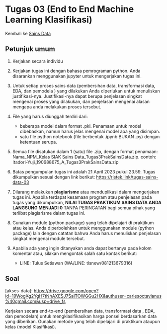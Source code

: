 # Tugas 03 (End to End Machine Learning Klasifikasi)

Kembali ke [Sains Data](../sainsdata2023.qmd)

## Petunjuk umum
1. Kerjakan secara individu

2. Kerjakan tugas ini dengan bahasa pemrograman python. Anda disarankan
menggunakan jupyter untuk mengerjakan tugas ini.

3. Untuk setiap proses sains data (pembersihan data, transformasi data, EDA, dan pemodela ) yang dilakukan Anda diperlukan untuk menuliskan justifikasi-nya. Justifikasi-nya dapat berupa penjelasan singkat mengenai proses yang dilakukan, dan penjelasan mengenai alasan mengapa anda melakukan proses tersebut.

4. File yang harus diunggah terdiri dari:
    * beberapa model dalam format .pkl. Penamaan untuk model dibebaskan, namun harus jelas mengenai model apa yang disimpan.
    * satu file python notebook (file berbentuk .ipynb BUKAN .py) dengan ketentuan serupa.

5. Semua file disatukan dalam 1 (satu) file .zip, dengan format penamaan: Nama_NPM_Kelas SIAK Sains Data_Tugas3PrakSainsData.zip.
contoh: Itadori-Yuji_190688675_A_Tugas3PrakSainsData.zip


6. Batas pengumpulan tugas ini adalah 21 April 2023 pukul 23.59. Tugas dikumpulkan sesuai dengan link berikut: 
    [https://ristek.link/tugas-sains-data-03](https://ristek.link/tugas-sains-data-03)


7. Dilarang melakukan **plagiarisme** atau menduplikasi dalam mengerjakan tugas ini.
Apabila terdapat kesamaan program atau penjelasan pada tugas yang dikumpulkan,
**NILAI TUGAS PRAKTIKUM SAINS DATA ANDA LANGSUNG MENJADI 0** TANPA
PERINGATAN bagi semua pihak yang terlibat plagiarisme dalam tugas ini.

8. Gunakan module (python package) yang telah dipelajari di praktikum atau kelas. Anda diperbolehkan untuk menggunakan module (python package) lain dengan catatan bahwa Anda harus menuliskan penjelasan singkat mengenai module tersebut.

9. Apabila ada yang ingin ditanyakan anda dapat bertanya pada kolom komentar atau, silakan mengontak salah satu kontak berikut:
    * LINE: Tulus Setiawan (WA/LINE: tlsnew/081213679316) 


## Soal

\[akses-data\]: [https://drive.google.com/open?id=19WogXg2YgH7tNhAXESJ7SaITOWGGu2HX&authuser=carlesoctavianus%40gmail.com&usp=drive_fs](https://drive.google.com/open?id=19WogXg2YgH7tNhAXESJ7SaITOWGGu2HX&authuser=carlesoctavianus%40gmail.com&usp=drive_fs)

Kerjakan secara end-to-end (pembersihan data, transformasi data , EDA, dan pemodelan)  untuk mengklasifikasikan harga ponsel berdasarkan data yang diberikan. Gunakan metode yang telah dipelajari di praktikum ataupun kelas (model Klasifikasi).



